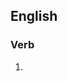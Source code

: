 ==English==

===Verb===
{{head|en|present participle}}

# {{present participle of|compartmentalize|lang=en|nocat=1}}